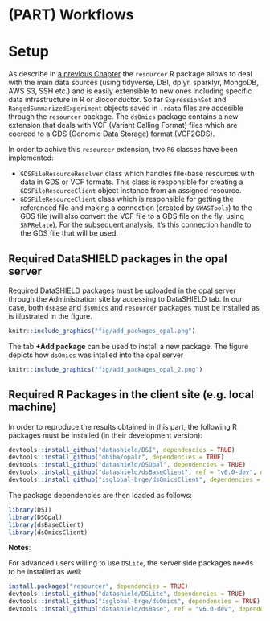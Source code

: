 # (PART) Workflows {-}

# Setup

As describe in [a previous Chapter](#resourcer) the `resourcer` R package allows to deal with the main data sources (using tidyverse, DBI, dplyr, sparklyr, MongoDB, AWS S3, SSH etc.) and is easily extensible to new ones including specific data infrastructure in R or Bioconductor. So far `ExpressionSet` and `RangedSummarizedExperiment` objects saved in `.rdata` files are accesible through the `resourcer` package. The `dsOmics` package contains a new extension that deals with VCF (Variant Calling Format) files which are coerced to a GDS (Genomic Data Storage) format (VCF2GDS). 

In order to achive this `resourcer` extension, two `R6` classes have been implemented:

* `GDSFileResourceResolver` class which handles file-base resources with data in GDS or VCF formats. This class is responsible for creating a `GDSFileResourceClient` object instance from an assigned resource.
* `GDSFileResourceClient` class which is responsible for getting the referenced file and making a connection (created by `GWASTools`) to the GDS file (will also convert the VCF file to a GDS file on the fly, using `SNPRelate`). For the subsequent analysis, it's this connection handle to the GDS file that will be used.



## Required DataSHIELD packages in the opal server

Required DataSHIELD packages must be uploaded in the opal server through the Administration site by accessing to DataSHIELD tab. In our case, both `dsBase` and `dsOmics` and `resourcer` packages must be installed as is illustrated in the figure. 

```r
knitr::include_graphics("fig/add_packages_opal.png")
```


The tab **+Add package** can be used to install a new package. The figure depicts how `dsOmics` was intalled into the opal server


```r
knitr::include_graphics("fig/add_packages_opal_2.png")
```

## Required R Packages in the client site (e.g. local machine)

In order to reproduce the results obtained in this part, the following R packages must be installed (in their development version):

```r
devtools::install_github("datashield/DSI", dependencies = TRUE)
devtools::install_github("obiba/opalr", dependencies = TRUE)
devtools::install_github("datashield/DSOpal", dependencies = TRUE)
devtools::install_github("datashield/dsBaseClient", ref = "v6.0-dev", dependencies = TRUE)
devtools::install_github("isglobal-brge/dsOmicsClient", dependencies = TRUE)
```

The package dependencies are then loaded as follows:

```r
library(DSI)
library(DSOpal)
library(dsBaseClient)
library(dsOmicsClient)
```

**Notes**:

For advanced users willing to use `DSLite`, the server side packages needs to be installed as well:

```r
install.packages("resourcer", dependencies = TRUE)
devtools::install_github("datashield/DSLite", dependencies = TRUE)
devtools::install_github("isglobal-brge/dsOmics", dependencies = TRUE)
devtools::install_github("datashield/dsBase", ref = "v6.0-dev", dependencies = TRUE)
```



